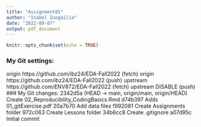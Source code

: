```yaml
---
title: "Assignment01"
author: "Isabel Zungailia"
date: "2022-09-07"
output: pdf_document
---
```


```r
knitr::opts_chunk$set(echo = TRUE)
```

### My Git settings:
origin  https://github.com/ibz24/EDA-Fall2022 (fetch)
origin  https://github.com/ibz24/EDA-Fall2022 (push)
upstream        https://github.com/ENV872/EDA-Fall2022 (fetch)
upstream        DISABLE (push)
### My Git changes:
2342d5a (HEAD -> main, origin/main, origin/HEAD) Create 02_Reproducibility_CodingBasics.Rmd
d74b397 Adds 01_gitExercise.pdf
20a7b70 Add data files
f992081 Create Assignments folder
972c063 Create Lessons folder
34b6cc8 Create .gitignore
a07d95c Initial commit
